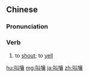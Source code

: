 ==Chinese==
{{zh-forms}}

===Pronunciation===
{{zh-pron
|m=jiàorǎng
|c=giu3 joeng6
|cat=v
}}

===Verb===
{{zh-verb}}

# to [[shout]]; to [[yell]]

{{zh-cat|Advanced}}

[[hu:叫嚷]]
[[mg:叫嚷]]
[[ja:叫嚷]]
[[zh:叫嚷]]